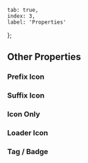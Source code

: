     tab: true,
    index: 3,
    label: 'Properties'
};

## Other Properties

### Prefix Icon

### Suffix Icon

### Icon Only

### Loader Icon

### Tag / Badge
